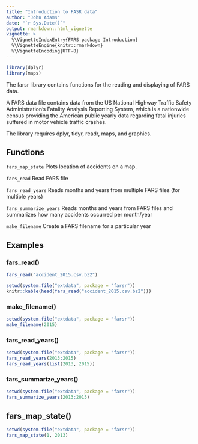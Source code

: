```yaml
---
title: "Introduction to FASR data"
author: "John Adams"
date: "`r Sys.Date()`"
output: rmarkdown::html_vignette
vignette: >
  %\VignetteIndexEntry{FARS package Introduction}
  %\VignetteEngine{knitr::rmarkdown}
  %\VignetteEncoding{UTF-8}
---
```

```r
library(dplyr)
library(maps)
```

The farsr library contains functions for the reading and displaying of FARS data.

A FARS data file contains data from the US National Highway Traffic Safety Administration's Fatality Analysis Reporting System, which is a nationwide census providing the American public yearly data regarding fatal injuries suffered in motor vehicle traffic crashes.

The library requires dplyr, tidyr, readr, maps, and graphics.


## Functions

`fars_map_state`          Plots location of accidents on a map.

`fars_read`               Read FARS file

`fars_read_years`         Reads months and years from multiple FARS files (for multiple years)

`fars_summarize_years`    Reads months and years from FARS files and summarizes how many accidents occurred per month/year

`make_filename`           Create a FARS filename for a particular year


## Examples

### fars_read()
```r
fars_read("accident_2015.csv.bz2")
```
```r
setwd(system.file("extdata", package = "farsr"))
knitr::kable(head(fars_read("accident_2015.csv.bz2")))
```

### make_filename()
```r
setwd(system.file("extdata", package = "farsr"))
make_filename(2015)
```

### fars_read_years()
```r
setwd(system.file("extdata", package = "farsr"))
fars_read_years(2013:2015)
fars_read_years(list(2013, 2015))
```
### fars_summarize_years()
```r
setwd(system.file("extdata", package = "farsr"))
fars_summarize_years(2013:2015)
```

## fars_map_state()
```r
setwd(system.file("extdata", package = "farsr"))
fars_map_state(1, 2013)
```


